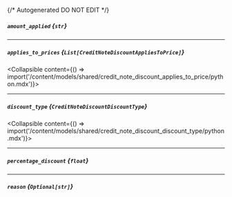 {/* Autogenerated DO NOT EDIT  */}

##### `amount_applied` *{`str`}*

---
##### `applies_to_prices` *{`List[CreditNoteDiscountAppliesToPrice]`}*
<Collapsible content={() => import('/content/models/shared/credit_note_discount_applies_to_price/python.mdx')}>
</Collapsible>

---
##### `discount_type` *{`CreditNoteDiscountDiscountType`}*
<Collapsible content={() => import('/content/models/shared/credit_note_discount_discount_type/python.mdx')}>
</Collapsible>

---
##### `percentage_discount` *{`float`}*

---
##### `reason` *{`Optional[str]`}*

